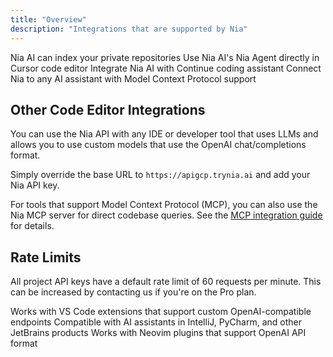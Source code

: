 ```yaml
---
title: "Overview"
description: "Integrations that are supported by Nia"
---
```


<CardGroup cols="2">

  <Card title="Github" icon="github" href="/integrations/github">
    Nia AI can index your private repositories
  </Card>
  
  <Card title="Cursor" icon="code" href="/integrations/cursor">
    Use Nia AI's Nia Agent directly in Cursor code editor
  </Card>
  
  <Card title="Continue" icon="terminal" href="/integrations/continue">
    Integrate Nia AI with Continue coding assistant
  </Card>
  
  <Card title="MCP Server" icon="plugin" href="/integrations/nia-mcp">
    Connect Nia to any AI assistant with Model Context Protocol support
  </Card>
</CardGroup>

## Other Code Editor Integrations

<Note>
  You can use the Nia API with any IDE or developer tool that uses LLMs and allows you to use custom models that use the OpenAI chat/completions format.
</Note>

Simply override the base URL to `https://apigcp.trynia.ai` and add your Nia API key.

For tools that support Model Context Protocol (MCP), you can also use the Nia MCP server for direct codebase queries. See the [MCP integration guide](/integrations/nia-mcp) for details.

## Rate Limits

All project API keys have a default rate limit of 60 requests per minute. This can be increased by contacting us if you're on the Pro plan.

<CardGroup cols="3">
  <Card title="VS Code">
    Works with VS Code extensions that support custom OpenAI-compatible endpoints
  </Card>
  
  <Card title="JetBrains IDEs">
    Compatible with AI assistants in IntelliJ, PyCharm, and other JetBrains products
  </Card>
  
  <Card title="Neovim">
    Works with Neovim plugins that support OpenAI API format
  </Card>
</CardGroup>